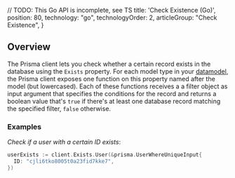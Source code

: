 
// TODO: This Go API is incomplete, see TS
  title: 'Check Existence (Go)',
  position: 80,
  technology: "go",
  technologyOrder: 2,
  articleGroup: "Check Existence",
}

## Overview

The Prisma client lets you check whether a certain record exists in the database using the `Exists` property. For each model type in your [datamodel](knul), the Prisma client exposes one function on this property named after the model (but lowercased). Each of these functions receives a a filter object as input argument that specifies the conditions for the record and returns a boolean value that's `true` if there's at least one database record matching the specified filter, `false` otherwise.

### Examples

_Check if a user with a certain ID exists_:

```go
userExists := client.Exists.User(&prisma.UserWhereUniqueInput{
  ID: "cjli6tko8005t0a23fid7kke7",
})
```
